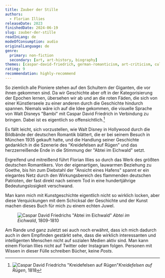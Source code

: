 ```yaml
---
title: Zauber der Stille
authors:
  - Florian Illies
releaseDate: 2023
finishedDate: 2024-06-19
slug: zauber-der-stille
readInLang: de
modeOfConsumption: audio
originalLanguage: de
genre:
  primary: non-fiction
  secondary: [art, art-history, biography]
themes: [caspar-david-friedrich, german-romanticism, art-criticism, cultural-history, romanticism]
rating: 9
recommendation: highly-recommend
---
```


So ziemlich alle Pioniere stehen auf den Schultern der Giganten, die vor ihnen gekommen sind. Da wir Geschichte aber oft in der Kategorisierung der Epochen lernen, übersehen wir ab und an die roten Fäden, die sich von einer Künstlerseele zu einer anderen durch die Geschichte hindurch spannen. Niemals wäre ich auf die Idee gekommen, die visuelle Sprache von Walt Disneys "Bambi" mit Caspar David Friedrich in Verbindung zu bringen. Dabei ist es eigentlich so offensichtlich.[^mn-kreidefelsen]

Es fällt leicht, sich vorzustellen, wie Walt Disney in Hollywood durch die Bildbände der deutschen Romantik blättert, die er bei seinem Besuch in München 1935 gekauft hatte, und die Handlung seiner Geschichte gedanklich in die Szenerie des "Kreidefelsen auf Rügen" und das herzzerreißende Ende in die Stimmung der "Abtei im Eichwald" setzt.

Ergreifend und mitreißend führt Florian Illies so durch das Werk des größten deutschen Romantikers. Von der eigenartigen, lauwarmen Beziehung zu Goethe, bis hin zum Diebstahl der "Ansicht eines Hafens" spannt er ein elegantes Netz durch den Wirkungsbereich des flammenden deutschen Patrioten, der fast direkt nach seinem Tod in eine hundertjährige Bedeutungslosigkeit verschwand.

Man kann mich mit Kunstgeschichte eigentlich nicht so wirklich locken, aber diese Verquickungen mit dem Schicksal der Geschichte und der Kunst machen dieses Buch für mich zu einem echten Juwel. 

<figure class="fullwidth">
  <img src="/img/caspar_david_friedrich_abtei.jpg" alt='Caspar David Friedrichs "Abtei im Eichwald"'/>
  <i>Abtei im Eichwald</i>, 1809-1810
</figure>

Am Rande und ganz zuletzt sei auch noch erwähnt, dass ich mich dadurch auch in dem Empfinden gestärkt sehe, dass die wirklich interessanten und intelligenten Menschen nicht auf sozialen Medien aktiv sind. Man kann einem Florian Illies nicht auf Twitter oder Instagram folgen. Personen mit Wissen in dieser Fülle schreiben Bücher, keine _Posts_.

[^mn-kreidefelsen]: <img src="/img/caspar_david_friedrich_kreidefelsen.jpg" alt='Caspar David Friedrichs "Kreidefelsen auf Rügen"'/><i>_Kreidefelsen auf Rügen_</i>, 1818
